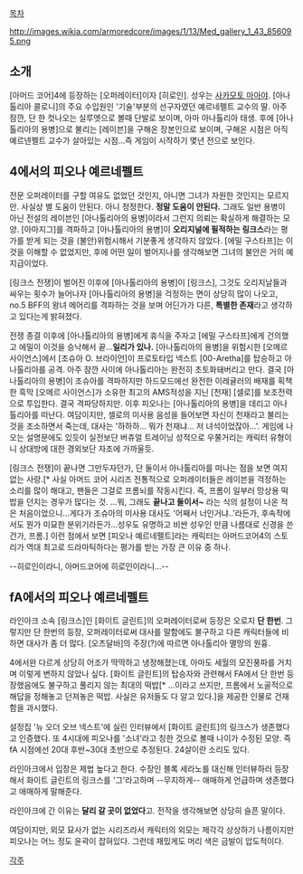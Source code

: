 [[목차]]

http://images.wikia.com/armoredcore/images/1/13/Med_gallery_1_43_856095.png

== 소개 ==
[아머드 코어]4에 등장하는 [오퍼레이터]이자 [히로인]. 성우는 [[사카모토 마아야]].
[아나톨리아 콜로니]의 주요 수입원인 '기술'부분의 선구자였던 예르네펠트 교수의 딸.
아주 잠깐, 단 한 컷나오는 실루엣으로 볼때 단발로 보이며, 아마 아나톨리아 태생. 후에 [아나톨리아의 용병]으로 불리는 [레이븐]을 구해온 장본인으로 보이며, 구해온 시점은 아직 예르넨펠트 교수가 살아있는 시점…즉 게임이 시작하기 몇년 전으로 보인다.


== 4에서의 피오나 예르네펠트 ==
전문 오퍼레이터를 구할 여유도 없었던 것인지, 아니면 그녀가 자원한 것인지는 모르지만. 사실상 별 도움이 안된다. 아니 정정한다. '''정말 도움이 안된다.''' 그래도 일반 용병이 아닌 전설의 레이븐인 [아나톨리아의 용병]이라서 그런지 의뢰는 확실하게 해결하는 모양. [아마지그]를 격파하고 [아나톨리아의 용병]이 '''오리지널에 필적하는 링크스'''라는 평가를 받게 되는 것을 (불안)위험시해서 기분좋게 생각하지 않았다. [에밀 구스타프]는 이것을 이해할 수 없었지만, 후에 어떤 일이 벌어지나를 생각해보면 그녀의 불안은 거의 예지급이었다.

[링크스 전쟁]이 벌어진 이후에 [아나톨리아의 용병]이 [링크스], 그것도 오리지날들과 싸우는 횟수가 늘어나자 [아나톨리아의 용병]을 걱정하는 면이 상당히 많이 나오고, no.5 BFF의 왕녀 메어리를 격파하는 것을 보며 어딘가가 다른, '''특별한 존재'''라고 생각하고 있다는게 밝혀졌다.

전쟁 종결 이후에 [아나톨리아의 용병]에게 휴식을 주자고 [에밀 구스타프]에게 건의했고 에밀이 이것을 승낙해서 끝…'''일리가 있나.''' [아나톨리아의 용병]을 위험시한 [오메르 사이언스]에서 [조슈아 O. 브라이언]이 프로토타입 넥스트 [00-Aretha]를 탑승하고 아나톨리아를 공격. 아주 잠깐 사이에 아나톨리아는 완전히 초토화돼버리고 만다. 결국 [아나톨리아의 용병]이 조슈아를 격파하지만 하드모드에선 완전한 이레귤러의 배재를 획책한 흑막 [오메르 사이언스]가 소유한 최고의 AMS적성을 지닌 [천재] [셀로]를 보조전력으로 투입한다. 결국 격파당하지만. 이후 피오나는 [아나톨리아의 용병]을 데리고 아나톨리아를 떠난다. 여담이지만, 셀로의 미사용 음성을 들어보면 자신이 천재라고 불리는 것을 조소하면서 죽는데, 대사는 '하하하... 뭐가 천재냐... 저 녀석이었잖아…'. 게임에 나오는 설명문에도 있듯이 실전보단 버츄얼 트레이닝 성적으로 우쭐거리는 캐릭터 유형이니 상대방에 대한 경외보단 자조에 가까울듯.

[링크스 전쟁]이 끝나면 그만두자던가, 단 둘이서 아나톨리아를 떠나는 점을 보면 여지없는 사랑.[* 사실 아머드 코어 시리즈 전통적으로 오퍼레이터들은 레이븐을 걱정하는 소리를 많이 해대고, 팬들은 그걸로 프롬뇌를 작동시킨다. 즉, 프롬이 일부러 망상용 떡밥을 던지는 경우가 많다는 것. ...뭐, 그래도 '''끝나고 둘이서~''' 라는 식의 설정이 나온 적은 처음이었으니...게다가 조슈아의 미사용 대사도 '어째서 너인거냐..'라든가, 후속작에서도 뭔가 미묘한 분위기라든가...성우도 유명하고 비싼 성우인 만큼 나름대로 신경을 쓴건가, 프롬.]
이런 점에서 보면 [피오나 예르네펠트]라는 캐릭터는 아머드코어4의 스토리가 역대 최고로 드라마틱하다는 평가를 받는 가장 큰 이유 중 하나.

--히로인이라니, 아머드코어에 히로인이라니...--

== fA에서의 피오나 예르네펠트 ==
라인아크 소속 [링크스]인 [화이트 글린트]의 오퍼레이터로써 등장은 오로지 '''단 한번'''. 그렇지만 단 한번의 등장, 오퍼레이터로써 대사를 말함에도 불구하고 다른 캐릭터들에 비하면 대사가 좀 더 많다. [오츠달바]의 주장(?)에 따르면 아나톨리아 멸망의 원흉.

4에서완 다르게 상당히 어조가 딱딱하고 냉정해졌는데, 아마도 세월의 모진풍파를 거치며 이렇게 변하지 않았나 싶다. [화이트 글린트]의 탑승자와 관련해서 FA에서 단 한번 등장했음에도 불구하고 풀리지 않는 최대의 떡밥[* ...이라고 쓰지만, 프롬에서 노골적으로 해답을 정해놓고 던져놓은 떡밥. 사실은 유저들도 다 알고 있다.]을 제공한 인물로 건재함을 과시했다.

설정집 '뉴 오더 오브 넥스트'에 실린 인터뷰에서 [화이트 글린트]의 링크스가 생존했다고 인증했다. 또 4시대에 피오나를 '소녀'라고 칭한 것으로 볼때 나이가 수정된 모양. 즉 fA 시점에선 20대 후반~30대 초반으로 추정된다. 24살이란 소리도 있다.

라인아크에서 입장은 제법 높다고 한다. 수장인 블록 세라노를 대신해 인터뷰하러 등장해서 화이트 글린트의 링크스를 '그'라고하며 --무지하게-- 애매하게 언급하며 생존했다고 애매하게 말해준다.

라인아크에 간 이유는 '''달리 갈 곳이 없었다'''고. 전작을 생각해보면 상당히 슬픈 말이다.

여담이지만, 외모 묘사가 없는 시리즈라서 캐릭터의 외모는 제각각 상상하기 나름이지만 피오나는 어느 정도 윤곽이 잡혀있다. 그런데 재밌게도 머리 색은 금발이 압도적이다.

[[각주]]
